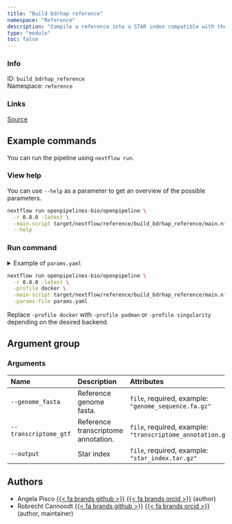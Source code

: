 ```yaml
---
title: "Build bdrhap reference"
namespace: "Reference"
description: "Compile a reference into a STAR index compatible with the BD Rhapsody pipeline."
type: "module"
toc: false
---
```


::: {.column-margin}

### Info

ID: `build_bdrhap_reference`  
Namespace: `reference`

### Links
[Source](https://github.com/openpipelines-bio/openpipeline/blob/0.8.0/src/reference/build_bdrhap_reference){.btn-action .btn-sm .btn-info .btn role="button"}

:::



## Example commands

You can run the pipeline using `nextflow run`.

### View help

You can use `--help` as a parameter to get an overview of the possible parameters.

```bash
nextflow run openpipelines-bio/openpipeline \
  -r 0.8.0 -latest \
  -main-script target/nextflow/reference/build_bdrhap_reference/main.nf \
  --help
```

### Run command

<details>
<summary>Example of `params.yaml`</summary>
```yaml
# Arguments
genome_fasta: # please fill in - example: "genome_sequence.fa.gz"
transcriptome_gtf: # please fill in - example: "transcriptome_annotation.gtf.gz"
# output: "$id.$key.output.gz"

# Nextflow input-output arguments
publish_dir: # please fill in - example: "output/"
# param_list: "my_params.yaml"
```
</details>

```bash
nextflow run openpipelines-bio/openpipeline \
  -r 0.8.0 -latest \
  -profile docker \
  -main-script target/nextflow/reference/build_bdrhap_reference/main.nf \
  -params-file params.yaml
```

:::{.callout-note}
Replace `-profile docker` with `-profile podman` or `-profile singularity` depending on the desired backend.
:::

## Argument group

### Arguments

|Name                  |Description                         |Attributes                                                     |
|:---------------------|:-----------------------------------|:--------------------------------------------------------------|
|`--genome_fasta`      |Reference genome fasta.             |`file`, required, example: `"genome_sequence.fa.gz"`           |
|`--transcriptome_gtf` |Reference transcriptome annotation. |`file`, required, example: `"transcriptome_annotation.gtf.gz"` |
|`--output`            |Star index                          |`file`, required, example: `"star_index.tar.gz"`               |

## Authors

  * Angela Pisco [{{< fa brands github >}}](https://github.com/aopisco) [{{< fa brands orcid >}}](https://orcid.org/0000-0003-0142-2355) (author)
  * Robrecht Cannoodt [{{< fa brands github >}}](https://github.com/rcannood) [{{< fa brands orcid >}}](https://orcid.org/0000-0003-3641-729X) (author, maintainer)
